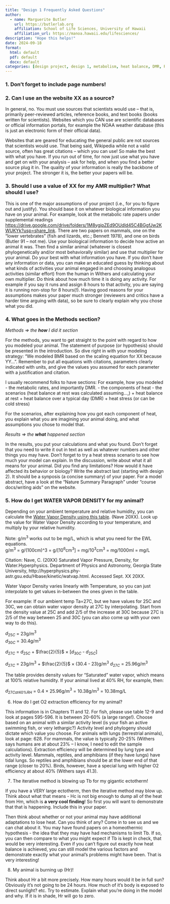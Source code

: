 ```yaml
---
title: "Design 1 Frequently Asked Questions"
author:
  - name: Marguerite Butler  
    url: https://butlerlab.org
    affiliation: School of Life Sciences, University of Hawaii
    affiliation_url: https://manoa.hawaii.edu/lifesciences/
description: "Hope this helps!"
date: 2024-09-18
format: 
  html: default 
  pdf: default
  docx: default
categories: [design project, design 1, metabolism, heat balance, DMR, RMR, AMR, SMR, BMR, activity, Hc, He, Hr, REWL, CEWL ]
---
```


### 1. Don't forget to include page numbers!

### 2. Can I use an the website XX as a source?

In general, no. You must use sources that scientists would use -- that is, primarily peer-reviewed articles, reference books, and text books (books written for scientists). Websites which you CAN use are scientific databases or official information portals, for example the NOAA weather database (this is just an electronic form of their official data).

Websites that are geared for educating the general public are not sources that scientists would use. That being said, Wikipedia while not a valid source, often has great citations -- which you can use! So make the best with what you have. If you run out of time, for now just use what you have and get on with your analysis -- ask for help, and when you find a better source plug it in. The quality of your information is really the backbone of your project. The stronger it is, the better your papers will be.


### 3. Should I use a value of XX for my AMR multiplier? What should I use?

This is one of the major assumptions of your project (i.e., for you to figure out and justify). You should base it on whatever biological information you have on your animal. For example, look at the metabolic rate papers under supplemental readings <https://drive.google.com/drive/folders/1M8ygipZEd9OUdld45C4BGgfJw2KWUKYk?usp=share_link>. There are two papers on mammals, one on the "lower vertebrates" (fish and lizards, etc.; Bennett 1978), and one on birds (Butler 91 -- not me). Use your biological information to decide how active an animal it was. Then find a similar animal (whatever is closest phylogenetically and/or most behaviorally similar) and use that multiplier for your animal. Do your best with what information you have. If you don't have any information or data, you can make an educated guess by thinking about what kinds of activities your animal engaged in and choosing analogous activities (similar effort) from the human in Withers and calculating your own multiplier. Do think about how much time it is doing any activity. For example if you say it runs and assign 8 hours to that activity, you are saying it is running non-stop for 8 hours(!). Having good reasons for your assumptions makes your paper much stronger (reviewers and critics have a harder time arguing with data), so be sure to clearly explain why you chose what you did.

### 4. What goes in the Methods section?

_Methods => the __how__ I did it section_

For the methods, you want to get straight to the point with regard to how you modeled your animal. The statement of purpose (or hypothesis) should be presented in the introduction.  So dive right in with your modeling strategy: "We modeled BMR based on the scaling equation for XX because YY...". 
Remember to put all equations with citations, parameters clearly indicated with units, and give the values you assumed for each parameter with a justification and citation. 

I usually recommend folks to have sections: For example, how you modeled
-  the metabolic rates, and importantly DMR.
-  the components of heat
-  the scenarios (heat balance at rest was calculated assuming...,)
  +  heat balance at rest 
  +  heat balance over a typical day (DMR)
  +  heat stress (or can be cold stress) 
  
For the scenarios, after explaining how you got each component of heat, you explain what you are imagining your animal doing, and what assumptions you chose to model that. 

_Results => the __what__ happened section_

In the results, you put your calculations and what you found. Don't forget that you need to write it out in text as well as whatever numbers and other things you may have. Don't forget to try a heat stress scenario to see how much your model can explain. In the discussion, write about what it all means for your animal. Did you find any limitations? How would it have affected its behavior or biology? Write the abstract last (starting with design 2). It should be a synposis (a concise summary) of your paper. For a model abstract, have a look at the "Nature Summary Paragraph" under "course docs/writing aids" on the website.

### 5. How do I get WATER VAPOR DENSITY for my animal?

Depending on your ambient temperature and relative humidity, you can calculate the [Water Vapor Density using this table](http://hyperphysics.phy-astr.gsu.edu/hbase/Kinetic/watvap.html). (Nave 20XX). Look up the value for Water Vapor Density according to your temperature, and multiply by your relative humidity.

Note: g/m$^3$ works out to be mg/L, which is what you need for the EWL equations.   
  g/m$^3$ = g/(100cm)^3 = g/[$10^6$cm$^3$] = mg/$10^3$cm$^3$ = mg/1000ml = mg/L

Citation:
Nave, C. (20XX) Saturated Vapor Pressure, Density, for Water.Hyperphysics. Department of Physics and Astronomy, Georgia State University, http://hyperphysics.phy-astr.gsu.edu/Hbase/kinetic/watvap.html. Accessed Sept. XX 20XX.

Water Vapor Density varies linearly with Temperature, so you can just interpolate to get values in-between the ones given in the table.

For example: If our ambient temp Ta=27C, but we have values for 25C and 30C, we can obtain water vapor density at 27C by interpolating. Start from the density value at 25C and add 2/5 of the increase at 30C because 27C is 2/5 of the way between 25 and 30C (you can also come up with your own way to do this).

$d_{25C}$ = 23g/m$^3$  
$d_{30C}$ = 30.4g/m$^3$

$d_{27C}$ = $d_{25C}$ + $\frac{2}{5}$ $\times$ [$d_{30C}$ - $d_{25C}$]

$d_{27C}$ = 23g/m$^3$ + $\frac{2}{5}$ $\times$ (30.4 - 23)g/m$^3$
$d_{27C}$ = 25.96g/m$^3$


The table provides density values for "Saturated" water vapor, which means at 100% relative humidity. If your animal lived at 40% RH, for example, then:

$d_{27C at 40\%RH}$ = 0.4 $\times$ 25.96g/m$^3$ = 10.38g/m$^3$ = 10.38mg/L


6. How do I get O2 extraction efficiency for my animal?

This information is in Chapters 11 and 12. For fish, please use table 12-9 and look at pages 595-596. It is between 20-60% (a large range!). Choose based on an animal with a similar activity level (is your fish an active swimming fish, or very lethargic?) Activity level and phylogeny should dictate which value you choose. For animals with lungs (terrestrial animals), look at page: 628. For mammals, the value is typically 20-25% (Withers says humans are at about 23% -- I know, I need to edit the sample calculations). Extraction efficiency will be determined by lung type and activity level. Mammals, reptiles, and amphibians (if they have lungs) have tidal lungs. So reptiles and amphibians should be at the lower end of that range (closer to 20%). Birds, however, have a special lung with higher O2 efficiency at about 40% (Withers says 41.3).

7. The iterative method is blowing up Tb for my gigantic ectotherm!

If you have a VERY large ectotherm, then the iterative method may blow up. Think about what that means - Hc is not big enough to dump all of the heat from Hm, which is __a very cool finding__! So first you will want to demonstrate that that is happening. Include this in your paper.

Then think about whether or not your animal may have additional adaptations to lose heat. Can you think of any? Come in to see us and we can chat about it. You may have found papers on a homeothermic hypothesis - the idea that they may have had mechanisms to limit Tb. If so, you can then compare to what you might expect if Tb is kept in check, that would be very interesting. Even if you can’t figure out exactly how heat balance is achieved, you can still model the various factors and demonstrate exactly what your animal's problems might have been. That is very interesting!

8. My animal is burning up (Hr)!

Think about Hr a bit more precisely. How many hours would it be in full sun? Obviously it’s not going to be 24 hours. How much of it’s body is exposed to direct sunlight? etc. Try to estimate. Explain what you're doing in the model and why. If it is in shade, Hr will go to zero.

